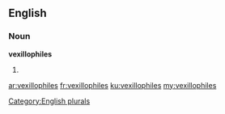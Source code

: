 ==English==

===Noun===
'''vexillophiles'''

# {{plural of|[[vexillophile]]}}

[[Category:English plurals]]

[[ar:vexillophiles]]
[[fr:vexillophiles]]
[[ku:vexillophiles]]
[[my:vexillophiles]]